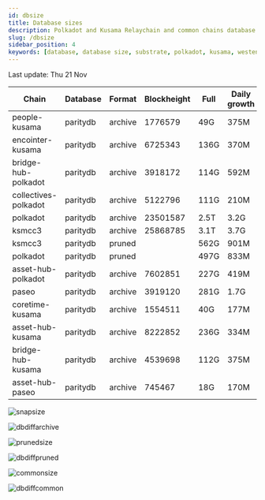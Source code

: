 ```yaml
---
id: dbsize
title: Database sizes
description: Polkadot and Kusama Relaychain and common chains database sizes
slug: /dbsize
sidebar_position: 4
keywords: [database, database size, substrate, polkadot, kusama, westend]
---
```



Last update: Thu 21 Nov

| Chain    | Database   | Format | Blockheight | Full         | Daily growth |
| ------------------------| ----------- | -------- | ------- | ---------- | ----- | 
| people-kusama | paritydb | archive | 1776579 | 49G | 375M |
| encointer-kusama | paritydb | archive | 6725343 | 136G | 370M |
| bridge-hub-polkadot | paritydb | archive | 3918172 | 114G | 592M |
| collectives-polkadot | paritydb | archive | 5122796 | 111G | 210M |
| polkadot | paritydb | archive | 23501587 | 2.5T | 3.2G |
| ksmcc3 | paritydb | archive | 25868785 | 3.1T | 3.7G |
| ksmcc3 | paritydb | pruned |  | 562G | 901M |
| polkadot | paritydb | pruned |  | 497G | 833M |
| asset-hub-polkadot | paritydb | archive | 7602851 | 227G | 419M |
| paseo | paritydb | archive | 3919120 | 281G | 1.7G |
| coretime-kusama | paritydb | archive | 1554511 | 40G | 177M |
| asset-hub-kusama | paritydb | archive | 8222852 | 236G | 334M |
| bridge-hub-kusama | paritydb | archive | 4539698 | 112G | 375M |
| asset-hub-paseo | paritydb | archive | 745467 | 18G | 170M |

![snapsize](/img/archivesize.png)

![dbdiffarchive](/img/dbdiffrelay.png)

![prunedsize](/img/prunedsize.png)

![dbdiffpruned](/img/dbdiffpruned.png)

![commonsize](/img/commonsize.png)

![dbdiffcommon](/img/dbdiffcommon.png)
